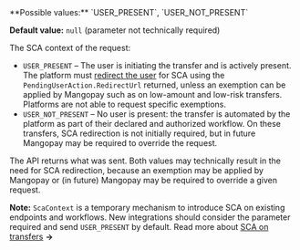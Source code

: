 <ResponseField name="ScaContext" type="string">
**Possible values:** `USER_PRESENT`, `USER_NOT_PRESENT`

**Default value:** `null` (parameter not technically required)

The SCA context of the request:
- `USER_PRESENT` – The user is initiating the transfer and is actively present. The platform must [redirect the user](/guides/sca/session) for SCA using the `PendingUserAction.RedirectUrl` returned, unless an exemption can be applied by Mangopay such as on low-amount and low-risk transfers. Platforms are not able to request specific exemptions.
- `USER_NOT_PRESENT` – No user is present: the transfer is automated by the platform as part of their declared and authorized workflow. On these transfers, SCA redirection is not initially required, but in future Mangopay may be required to override the request.

The API returns what was sent. Both values may technically result in the need for SCA redirection, because an exemption may be applied by Mangopay or (in future) Mangopay may be required to override a given request.

**Note:** `ScaContext` is a temporary mechanism to introduce SCA on existing endpoints and workflows. New integrations should consider the parameter required and send `USER_PRESENT` by default. Read more about [SCA on transfers](/guides/sca/transfers) **&rarr;**
</ResponseField>